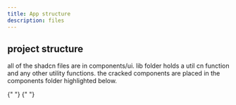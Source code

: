 ```yaml
---
title: App structure
description: files
---
```



## project structure

all of the shadcn files are in components/ui. lib folder holds a util cn function and any other utility functions. the cracked components are placed in the components folder highlighted below.

<Files>
    <Folder name="public" />
    <Folder name="src" defaultOpen>
        <Folder name="app" defaultOpen>
            <File name="layout.tsx" />
            <File name="page.tsx" />
        </Folder>
        <Folder name="styles" defaultOpen>
            <File name="global.css" />
        </Folder>
        <Folder name="lib" defaultOpen>
            <File name="utils.ts" />
        </Folder>
    </Folder>
    <Folder name="components" defaultOpen>
        <Folder name="ui" defaultOpen>
            {" "}
            <File name="button.tsx" />
            <File name="tabs.tsx" />
            <File name="dialog.tsx" />{" "}
        </Folder>
        <File className="bg-turq text-black hover:bg-purp hover:text-black" name="cracked.tsx" />
    </Folder>
    <File name="next.config.js" />
    <File name="package.json" />
    <File name="postcss.config.js" />
    <File name="tailwind.config.ts" />
    <File name="tsconfig.json" />
</Files>
